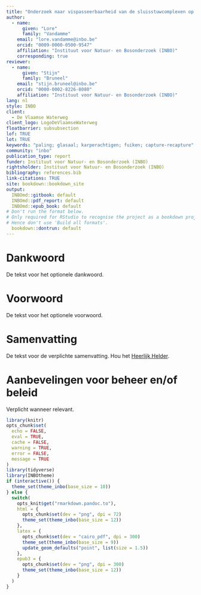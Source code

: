```yaml
---
title: "Onderzoek naar vispasseerbaarheid van de sluisstuwcomplexen op het Afleidingskanaal van de Leie in Balgerhoeke en Schipdonk"
author:
  - name:
      given: "Lore"
      family: "Vandamme"
    email: "lore.vandamme@inbo.be"
    orcid: "0009-0000-0500-9547"
    affiliation: "Instituut voor Natuur- en Bosonderzoek (INBO)"
    corresponding: true
reviewer:
  - name:
      given: "Stijn"
      family: "Bruneel"
    email: "stijn.bruneel@inbo.be"
    orcid: "0000-0002-8226-8080"
    affiliation: "Instituut voor Natuur- en Bosonderzoek (INBO)"
lang: nl
style: INBO
client:
  - De Vlaamse Waterweg
client_logo: LogoDeVlaamseWaterweg
floatbarrier: subsubsection
lof: TRUE
lot: TRUE
keywords: "paling; glasaal; karperachtigen; fuiken; capture-recapture"
community: "inbo"
publication_type: report
funder: Instituut voor Natuur- en Bosonderzoek (INBO)
rightsholder: Instituut voor Natuur- en Bosonderzoek (INBO)
bibliography: references.bib
link-citations: TRUE
site: bookdown::bookdown_site
output:
  INBOmd::gitbook: default
  INBOmd::pdf_report: default
  INBOmd::epub_book: default
# Don't run the format below.
# Only required for RStudio to recognise the project as a bookdown project.
# Hence don't use 'Build all formats'.
  bookdown::dontrun: default
---
```


# Dankwoord {-}

De tekst voor het optionele dankwoord.

# Voorwoord {-}

De tekst voor het optionele voorwoord.

# Samenvatting {-}

<!-- description: start -->
De tekst voor de verplichte samenvatting.
Hou het [Heerlijk Helder](https://overheid.vlaanderen.be/communicatie/heerlijk-helder).
<!-- description: end -->

# Aanbevelingen voor beheer en/of beleid {-}

Verplicht wanneer relevant.

```r
library(knitr)
opts_chunk$set(
  echo = FALSE,
  eval = TRUE,
  cache = FALSE,
  warning = TRUE,
  error = FALSE,
  message = TRUE
)
library(tidyverse)
library(INBOtheme)
if (interactive()) {
  theme_set(theme_inbo(base_size = 10))
} else {
  switch(
    opts_knit$get("rmarkdown.pandoc.to"),
    html = {
      opts_chunk$set(dev = "png", dpi = 72)
      theme_set(theme_inbo(base_size = 12))
    },
    latex = {
      opts_chunk$set(dev = "cairo_pdf", dpi = 300)
      theme_set(theme_inbo(base_size = 9))
      update_geom_defaults("point", list(size = 1.5))
    },
    epub3 = {
      opts_chunk$set(dev = "png", dpi = 300)
      theme_set(theme_inbo(base_size = 12))
    }
  )
}
```
